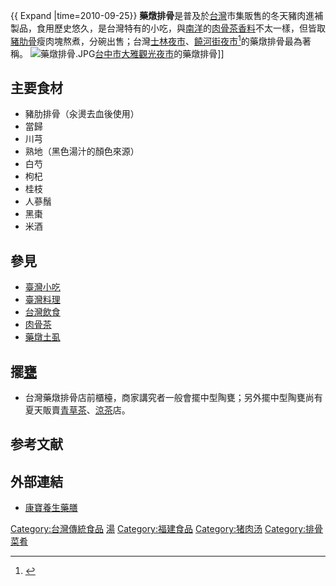 {{ Expand |time=2010-09-25}}
'''藥燉排骨'''是普及於[[台灣|台灣]]市集販售的冬天豬肉進補製品，食用歷史悠久，是台灣特有的小吃，與[[南洋|南洋]]的[[肉骨茶|肉骨茶]][[香料|香料]]不太一樣，但皆取[[豬肋骨|豬肋骨]]瘦肉塊熬煮，分碗出售；台灣[[士林夜市|士林夜市]]、[[饒河街夜市|饒河街夜市]]<ref>{{Cite web |url=http://www.youtube.com/watch?v=zJQEK-OQSbQ |title=饒河街觀光夜市，藥燉排骨遠近馳名 |access-date=2011-01-09 |archive-date=2017-04-08 |archive-url=https://web.archive.org/web/20170408191626/https://www.youtube.com/watch?v=zJQEK-OQSbQ |dead-url=no }}</ref>的藥燉排骨最為著稱。
[[File:藥燉排骨.JPG|thumb]][[台中市|台中市]][[大雅觀光夜市|大雅觀光夜市]]的藥燉排骨]]

==主要食材==
*豬肋排骨（汆燙去血後使用）
*當歸
*川芎
*熟地（黑色湯汁的顏色來源）
*白芍
*枸杞
*桂枝
*人蔘鬚
*黑棗
*米酒

==參見==
* [[臺灣小吃|臺灣小吃]]
* [[臺灣料理|臺灣料理]]
* [[台灣飲食|台灣飲食]]
*[[肉骨茶|肉骨茶]]
*[[藥燉土虱|藥燉土虱]]

==擺[[甕|甕]]==
*台灣藥燉排骨店前櫃檯，商家講究者一般會擺中型陶甕；另外擺中型陶甕尚有夏天販賣[[青草茶|青草茶]]、[[涼茶|涼茶]]店。

==参考文献==
{{reflist}}

==外部連結==
* [https://web.archive.org/web/20100312040613/http://kangpao.familycard.tw/ 康寶養生藥膳]




[[Category:台灣傳統食品|Category:台灣傳統食品]]
[[Category:台灣小吃|湯]]
[[Category:福建食品|Category:福建食品]]
[[Category:猪肉汤|Category:猪肉汤]]
[[Category:排骨菜肴|Category:排骨菜肴]]
